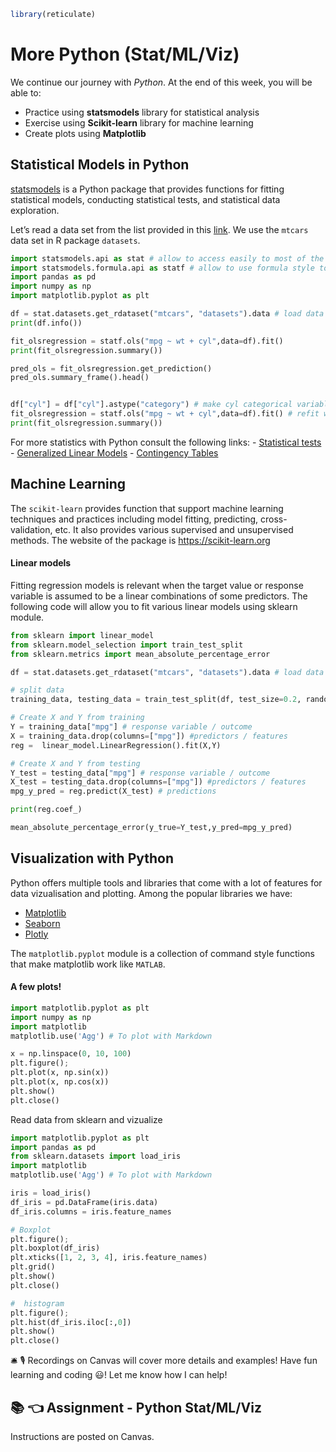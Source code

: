 ```r
library(reticulate)
```

# More Python (Stat/ML/Viz) {.unnumbered}

We continue our journey with *Python*. At the end of this week, you will be able to:

-   Practice using **statsmodels** library for statistical analysis
-   Exercise using **Scikit-learn** library for machine learning
-   Create plots using **Matplotlib**

## Statistical Models in Python {.unnumbered}

[statsmodels](https://www.statsmodels.org/stable/index.html){target="_blank"} is a Python package that provides functions for fitting statistical models, conducting statistical tests, and statistical data exploration.

Let's read a data set from the list provided in this [link](https://github.com/vincentarelbundock/Rdatasets/){target="{\"_blank\""}. We use the `mtcars` data set in R package `datasets`.

```python
import statsmodels.api as stat # allow to access easily to most of the functions
import statsmodels.formula.api as statf # allow to use formula style to fit the models
import pandas as pd
import numpy as np
import matplotlib.pyplot as plt

df = stat.datasets.get_rdataset("mtcars", "datasets").data # load data "mtcars" from the R package 'datasets'
print(df.info())

fit_olsregression = statf.ols("mpg ~ wt + cyl",data=df).fit()
print(fit_olsregression.summary())

pred_ols = fit_olsregression.get_prediction()
pred_ols.summary_frame().head()


df["cyl"] = df["cyl"].astype("category") # make cyl categorical variable
fit_olsregression = statf.ols("mpg ~ wt + cyl",data=df).fit() # refit with a categorical variable 
print(fit_olsregression.summary())


```

For more statistics with Python consult the following links: - [Statistical tests](https://www.statsmodels.org/stable/stats.html){target="_blank"} - [Generalized Linear Models](https://www.statsmodels.org/stable/glm.html){target="_blank"} - [Contingency Tables](https://www.statsmodels.org/stable/contingency_tables.html){target="_blank"}

## Machine Learning {.unnumbered}

The `scikit-learn` provides function that support machine learning techniques and practices including model fitting, predicting, cross-validation, etc. It also provides various supervised and unsupervised methods. The website of the package is [https://scikit-learn.org](https://scikit-learn.org){target="_blank"}

#### Linear models {.unnumbered}

Fitting regression models is relevant when the target value or response variable is assumed to be a linear combinations of some predictors. The following code will allow you to fit various linear models using sklearn module.

```python
from sklearn import linear_model
from sklearn.model_selection import train_test_split
from sklearn.metrics import mean_absolute_percentage_error

df = stat.datasets.get_rdataset("mtcars", "datasets").data # load data "mtcars" from the R package 'datasets'

# split data
training_data, testing_data = train_test_split(df, test_size=0.2, random_state=25)

# Create X and Y from training
Y = training_data["mpg"] # response variable / outcome
X = training_data.drop(columns=["mpg"]) #predictors / features
reg =  linear_model.LinearRegression().fit(X,Y)

# Create X and Y from testing
Y_test = testing_data["mpg"] # response variable / outcome
X_test = testing_data.drop(columns=["mpg"]) #predictors / features
mpg_y_pred = reg.predict(X_test) # predictions

print(reg.coef_)

mean_absolute_percentage_error(y_true=Y_test,y_pred=mpg_y_pred)

```

## Visualization with Python {.unnumbered}

Python offers multiple tools and libraries that come with a lot of features for data vizualisation and plotting. Among the popular libraries we have:

-   [Matplotlib](https://matplotlib.org/){target="_blank"}
-   [Seaborn](https://seaborn.pydata.org/){target="_blank"}
-   [Plotly](https://plotly.com/python/){target="_blank"}

The `matplotlib.pyplot` module is a collection of command style functions that make matplotlib work like `MATLAB`.

#### A few plots! {.unnumbered}

```python
import matplotlib.pyplot as plt
import numpy as np
import matplotlib
matplotlib.use('Agg') # To plot with Markdown

x = np.linspace(0, 10, 100)
plt.figure();
plt.plot(x, np.sin(x))
plt.plot(x, np.cos(x))
plt.show()
plt.close()
```

<!-- <img src="img/f1.png" -->

<!--      alt="Figure 1" -->

<!--      width=500px height=500px /> -->

Read data from sklearn and vizualize

```python
import matplotlib.pyplot as plt
import pandas as pd
from sklearn.datasets import load_iris 
import matplotlib
matplotlib.use('Agg') # To plot with Markdown

iris = load_iris()
df_iris = pd.DataFrame(iris.data)
df_iris.columns = iris.feature_names

# Boxplot
plt.figure();
plt.boxplot(df_iris)
plt.xticks([1, 2, 3, 4], iris.feature_names)
plt.grid()
plt.show()
plt.close()

#  histogram
plt.figure();
plt.hist(df_iris.iloc[:,0])
plt.show()
plt.close()
```

<!-- <img src="img/f2.png" -->

<!--      alt="Figure 1" -->

<!--      width=500px height=500px /> -->

<!-- <img src="img/f3.png" -->

<!--      alt="Figure 1" -->

<!--      width=500px height=500px /> -->

🛎 🎙️ Recordings on Canvas will cover more details and examples! Have fun learning and coding 😃! Let me know how I can help!

## 📚 👈 Assignment - Python Stat/ML/Viz {.unnumbered}

Instructions are posted on Canvas.

